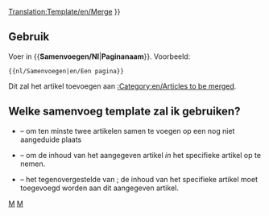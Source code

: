 <noinclude>[[Translation:Template/en/Merge]]</noinclude><noinclude>
</noinclude>
{{en/Ambox| type  = move
| image = en/Merge.png
| text  =  {{#IF: {{{1|}}} |Er wordt voorgesteld dat dit artikel of deze sectie wordt [https://www.wikipedia.org/wiki/Wikipedia:Merging and moving pages merged] into<!--
                            --> ''[[:{{NAMESPACE}}:{{{1}}}|{{{1}}}]]''. ([[:{{NAMESPACE}} talk:{{{1}}}|Discuss]]) | Er is geen paginanaam ingevoerd, bewerk dit of verwijder de template
}} }}<includeonly>{{{2|[[Category:en/Articles to be merged|{{PAGENAME}}]]}}}</includeonly><noinclude>

==Gebruik==
Voer in <nowiki>{{</nowiki>'''Samenvoegen/Nl'''|'''Paginanaam'''<nowiki>}}</nowiki>. Voorbeeld:
<pre>{{nl/Samenvoegen|en/Een pagina}}</pre>
Dit zal het artikel toevoegen aan [[:Category:en/Articles to be merged]].

== Welke samenvoeg template zal ik gebruiken? ==
* {{en/S|nl/Samenvoegen}} &ndash; om ten minste twee artikelen samen te voegen op een nog niet aangeduide plaats
* {{en/S|en/Mergeto}} &ndash; om de inhoud van het aangegeven artikel ''in'' het specifieke artikel op te nemen.
* {{en/S|en/Mergefrom}} &ndash; het tegenovergestelde van {{en/S|en/Mergeto}}; de inhoud van het specifieke artikel moet toegevoegd worden aan dit aangegeven artikel.

[[Category:en/Templates|M]][[Category:en/Message boxes|M]]</noinclude>